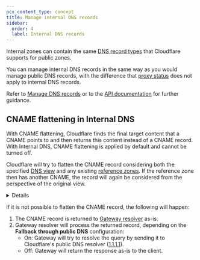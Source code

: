 ```yaml
---
pcx_content_type: concept
title: Manage internal DNS records
sidebar:
  order: 4
  label: Internal DNS records
---
```



Internal zones can contain the same [DNS record types](/dns/manage-dns-records/reference/dns-record-types/) that Cloudflare supports for public zones.

You can manage internal DNS records in the same way as you would manage public DNS records, with the difference that [proxy status](/dns/proxy-status/) does not apply to internal DNS records.

Refer to [Manage DNS records](/dns/manage-dns-records/how-to/create-dns-records/) or to the [API documentation](/api/resources/dns/subresources/records/) for further guidance.

## CNAME flattening in Internal DNS

With CNAME flattening, Cloudflare finds the final target content that a CNAME points to and then returns this content instead of a CNAME record. With Internal DNS, CNAME flattening is applied by default and cannot be turned off.

Cloudflare will try to flatten the CNAME record considering both the specified [DNS view](/dns/internal-dns/dns-views/) and any existing [reference zones](/dns/internal-dns/internal-zones/reference-zones/). If the reference zone then has another CNAME, the record will again be considered from the perspective of the original view.

<Details header="Example">

- Query for the `A` record on `abc.example.local` with view ID 111.
- Zone 600 references zone 700, which is not linked to any view.

```mermaid
flowchart LR
accTitle: Internal DNS zones and CNAME flattening example
accDescr: Diagram exemplifying Internal DNS zones and containing CNAME and A records

subgraph Internal DNS
subgraph Zone 700 - net
A["@ A 192.0.2.10"]
B["xyz CNAME def.example.local"]
end
subgraph View 111 - London
subgraph Zone 600 - example.local
X["@ A 192.0.2.1"]
Y["abc CNAME xyz.net"]
U["def TXT 15192-51"]
Z["def A 192.0.2.9"]
end
end
end
```

After finding the CNAME record that points to `xyz.net`, Cloudflare cannot resolve it within zone 600. However, since this zone is referencing zone 700, this will be considered in the resolution.

The record in zone 700 points to `def.example.local`, which Cloudflare will then try to resolve in the original view. As an `A` record can be found for `def.example.local`, Cloudflare will return the corresponding IP address - in this example, `192.0.2.9`.

</Details>

If it is not possible to flatten the CNAME record, the following will happen:

1. The CNAME record is returned to [Gateway resolver](/dns/internal-dns/#architecture-overview) as-is.
2. Gateway resolver will process the returned record, depending on the **Fallback through public DNS** configuration:
    - On: Gateway will try to resolve the query by sending it to Cloudflare's public DNS resolver ([1.1.1.1](/1.1.1.1/)).
    - Off: Gateway will return the response as-is to the client.